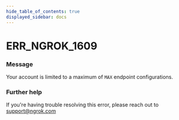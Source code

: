 ```yaml
---
hide_table_of_contents: true
displayed_sidebar: docs
---
```



# ERR_NGROK_1609

### Message

Your account is limited to a maximum of `MAX` endpoint configurations.

<ErrorDetails error="err_ngrok_1609" />

### Further help

If you're having trouble resolving this error, please reach out to [support@ngrok.com](mailto:support@ngrok.com?subject=Help%20with%20ERR_NGROK_1609)

